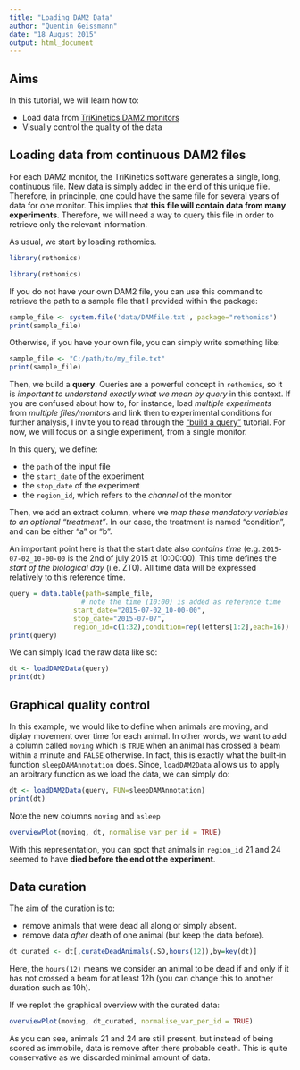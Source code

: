 ```yaml
---
title: "Loading DAM2 Data"
author: "Quentin Geissmann"
date: "18 August 2015"
output: html_document
---
```



Aims
----- 

In this tutorial, we will learn how to:

* Load data from [TriKinetics DAM2 monitors](http://www.trikinetics.com/)
* Visually control the quality of the data

Loading data from continuous DAM2 files
----------------------------------------
For each DAM2 monitor, the TriKinetics software generates a single, long, continuous file.
New data is simply added in the end of this unique file.
Therefore, in princinple, one could have the same file for several years of data for one monitor.
This implies that **this file will contain data from many experiments**.
Therefore, we will need a way to query this file in order to retrieve only the relevant information.


As usual, we start by loading rethomics.
```r
library(rethomics)
```

```r
library(rethomics)
```

If you do not have your own DAM2 file, you can use this command to retrieve the path to a sample file that I provided within the package:

```r
sample_file <- system.file('data/DAMfile.txt', package="rethomics")
print(sample_file)
```

Otherwise, if you have your own file, you can simply write something like:

```r
sample_file <- "C:/path/to/my_file.txt"
print(sample_file)
```


Then, we build a **query**.
Queries are a powerful concept in `rethomics`, so it is *important to understand exactly what we mean by query* in this context.
If you are confused about how to, for instance, load *multiple experiments* from *multiple files/monitors* and link then to experimental conditions for further analysis, I invite you to read through the ["build a query"](./build_a_query.html) tutorial. 
For now, we will focus on a single experiment, from a single monitor.


In this query, we define:

* the `path` of the input file
* the `start_date` of the experiment
* the `stop_date` of the experiment
* the `region_id`, which refers to the *channel* of the monitor

Then, we add an extract column, where we *map these mandatory variables to an optional "treatment"*. 
In our case, the treatment is named "condition", and can be either "a" or "b".

An important point here is that the start date also *contains time* (e.g. `2015-07-02_10-00-00` is the 2nd of july 2015 at 10:00:00). 
This time defines the *start of the biological day* (i.e. ZT0). 
All time data will be expressed relatively to this reference time.

```r
query = data.table(path=sample_file,
                  # note the time (10:00) is added as reference time
                start_date="2015-07-02_10-00-00",
                stop_date="2015-07-07",
                region_id=c(1:32),condition=rep(letters[1:2],each=16))
print(query)
```

We can simply load the raw data like so:
```r
dt <- loadDAM2Data(query)
print(dt)
```


Graphical quality control
--------------------------

In this example, we would like to define when animals are moving, and diplay movement over time for each animal.
In other words, we want to add a column called `moving` which is `TRUE` when an animal has crossed a beam within a minute and `FALSE` otherwise.
In fact, this is exactly what the built-in function `sleepDAMAnnotation` does. 
Since, `loadDAM2Data` allows us to apply an arbitrary function as we load the data, we can simply do:

```r
dt <- loadDAM2Data(query, FUN=sleepDAMAnnotation)
print(dt)
```

Note the new columns `moving` and `asleep`

```r
overviewPlot(moving, dt, normalise_var_per_id = TRUE)
```

With this representation, you can spot that animals in `region_id` 21 and 24 seemed to have **died before the end ot the experiment**.

Data curation
----------------------

The aim of the curation is to:

* remove animals that were dead all along or simply absent.
* remove data *after* death of one animal (but keep the data before).

```r
dt_curated <- dt[,curateDeadAnimals(.SD,hours(12)),by=key(dt)]
```

Here, the `hours(12)` means we consider an animal to be dead if and only if it has not crossed a beam for at least 12h (you can change this to another duration such as 10h).

If we replot the graphical overview with the curated data:

```r
overviewPlot(moving, dt_curated, normalise_var_per_id = TRUE)
```

As you can see, animals 21 and 24 are still present, but instead of being scored as immobile, data is remove after there probable death. 
This is quite conservative as we discarded minimal amount of data.

